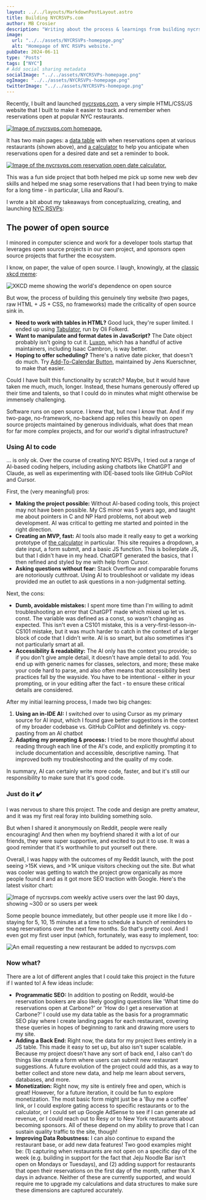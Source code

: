 ```yaml
---
layout: ../../layouts/MarkdownPostLayout.astro
title: Building NYCRSVPs.com
author: MB Crosier
description: "Writing about the process & learnings from building nycrsvps.com"
image:
  url: "../../assets/NYCRSVPs-homepage.png"
  alt: "Homepage of NYC RSVPs website."
pubDate: 2024-06-11
type: 'Posts'
tags: ["NYC"]
# Add social sharing metadata
socialImage: "../../assets/NYCRSVPs-homepage.png"
ogImage: "../../assets/NYCRSVPs-homepage.png" 
twitterImage: "../../assets/NYCRSVPs-homepage.png"
---
```




Recently, I built and launched [nycrsvps.com](https://www.nycrsvps.com), a very simple HTML/CSS/JS website that I built to make it easier to track and remember when reservations open at popular NYC restaurants. 

<a href="https://www.nycrsvps.com" target="_blank" rel="noopener noreferrer"><Image src={homepage} alt="Image of nycrsvps.com homepage." /></a>

It has two main pages: a [data table](https://wwww.nycrsvps.com) with when reservations open at various restaurants (shown above), and [a calculator](https://www.nycrsvps.com/reservation-open-date-calculator) to help you anticipate when reservations open for a desired date and set a reminder to book.

<a href="https://www.nycrsvps.com/reservation-open-date-calculator" target="_blank" rel="noopener noreferrer"><Image src={datecalc} alt="Image of the nycrsvps.com reservation open date calculator." /></a>

This was a fun side project that both helped me pick up some new web dev skills and helped me snag some reservations that I had been trying to make for a long time - in particular, Lilia and Raoul's. 

I wrote a bit about my takeaways from conceptualizing, creating, and launching [NYC RSVPs](https://wwww.nycrsvps.com):

## The power of open source

I minored in computer science and work for a developer tools startup that leverages open source projects in our own project, and sponsors open source projects that further the ecosystem. 

I know, on paper, the value of open source. I laugh, knowingly, at the <a href="https://www.xkcd.com/2347/" target="_blank" rel="noopener noreferrer">classic xkcd meme</a>:

![XKCD meme showing the world's dependence on open source](https://imgs.xkcd.com/comics/dependency.png)

But wow, the process of building this genuinely tiny website (two pages, raw HTML + JS + CSS, no frameworks) made the criticality of open source sink in.

- **Need to work with tables in HTML?** Good luck, they're super limited. I ended up using <a href="https://tabulator.info/" target="_blank" rel="noopener noreferrer">Tabulator</a>, run by Oli Folkerd.
- **Want to manipulate and format dates in JavaScript?** The Date object probably isn't going to cut it. <a href="https://moment.github.io/luxon/#/" target="_blank" rel="noopener noreferrer">Luxon</a>, which has a handful of active maintainers, including Isaac Cambron, is way better.
- **Hoping to offer scheduling?** There's a native date picker, that doesn't do much. Try <a href="https://add-to-calendar-button.com/" target="_blank" rel="noopener noreferrer">Add-To-Calendar Button</a>, maintained by Jens Kuerschner, to make that easier.

Could I have built this functionality by scratch? Maybe, but it would have taken me much, much, longer. Instead, these humans generously offered up their time and talents, so that I could do in minutes what might otherwise be immensely challenging.

Software runs on open source. I knew that, but now I *know* that. And if my two-page, no-framework, no-backend app relies this heavily on open source projects maintained by generous individuals, what does that mean for far more complex projects, and for our world's digital infrastructure? 

### Using AI to code

… is only ok. Over the course of creating NYC RSVPs, I tried out a range of AI-based coding helpers, including asking chatbots like ChatGPT and Claude, as well as experimenting with IDE-based tools like GitHub CoPilot and Cursor.

First, the (very meaningful) pros:

- **Making the project possible:** Without AI-based coding tools, this project may not have been possible. My CS minor was 5 years ago, and taught me about pointers in C and NP Hard problems, not about web development. AI was critical to getting me started and pointed in the right direction.
- **Creating an MVP, fast:** AI tools also made it really easy to get a working prototype of [the calculator](https://www.nycrsvps.com/reservation-open-date-calculator) in particular. This site requires a dropdown, a date input, a form submit, and a basic JS function. This is boilerplate JS, but that I didn't have in my head. ChatGPT generated the basics, that I then refined and styled by me with help from Cursor.
- **Asking questions without fear:** Stack Overflow and comparable forums are notoriously cutthroat. Using AI to troubleshoot or validate my ideas provided me an outlet to ask questions in a non-judgmental setting.

Next, the cons:

- **Dumb, avoidable mistakes:** I spent more time than I'm willing to admit troubleshooting an error that ChatGPT made which mixed up let vs. const. The variable was defined as a const, so wasn't changing as expected. This isn't even a CS101 mistake, this is a very-first-lesson-in-CS101 mistake, but it was much harder to catch in the context of a larger block of code that I didn't write. AI is so smart, but also sometimes it's not particularly smart at all.
- **Accessibility & readability:** The AI only has the context you provide; so if you don't give ample detail, it doesn't have ample detail to add. You end up with generic names for classes, selectors, and more; these make your code hard to parse, and also often means that accessibility best practices fall by the wayside. You have to be intentional - either in your prompting, or in your editing after the fact - to ensure these critical details are considered.

After my initial learning process, I made two big changes:

1. **Using an in-IDE AI:** I switched over to using Cursor as my primary source for AI input, which I found gave better suggestions in the context of my broader codebase vs. GitHub CoPilot and definitely vs. copy-pasting from an AI chatbot 
2. **Adapting my prompting & process:** I tried to be more thoughtful about reading through each line of the AI's code, and explicitly prompting it to include documentation and accessible, descriptive naming. That improved both my troubleshooting and the quality of my code.

In summary, AI can certainly write more code, faster, and but it's still our responsibility to make sure that it's good code.

### Just do it ✔️

I was nervous to share this project. The code and design are pretty amateur, and it was my first real foray into building something solo.

But when I shared it anonymously on Reddit, people were really encouraging! And then when my boyfriend shared it with a lot of our friends, they were super supportive, and excited to put it to use.  It was a good reminder that it's worthwhile to put yourself out there. 

Overall, I was happy with the outcomes of my Reddit launch, with the post seeing >15K views, and >1K unique visitors checking out the site. But what was cooler was getting to watch the project grow organically as more people found it and as it got more SEO traction with Google. Here's the latest visitor chart:

![Image of nycrsvps.com weekly active users over the last 90 days, showing ~300 or so users per week](../../assets/NYCRSVPs-WAUs-last-90-days.png)

Some people bounce immediately, but other people use it more like I do - staying for 5, 10, 15 minutes at a time to schedule a bunch of reminders to snag reservations over the next few months. So that's pretty cool. And I even got my first user input (which, fortunately, was easy to implement, too:

![An email requesting a new restaurant be added to nycrsvps.com](../../assets/NYCRSVPs-update-request.png)

### Now what?

There are a lot of different angles that I could take this project in the future if I wanted to!  A few ideas include:

- **Programmatic SEO:** In addition to posting on Reddit, would-be reservation bookers are also likely googling questions like 'What time do reservations open at Carbone?' or 'How do I get a reservation at Carbone?' I could use my data table as the basis for a programmatic SEO play where I create landing pages for each restaurant, covering these queries in hopes of beginning to rank and drawing more users to my site.
- **Adding a Back End:** Right now, the data for my project lives entirely in a JS table. This made it easy to set up, but also isn't super scalable. Because my project doesn't have any sort of back end, I also can't do things like create a form where users can submit new restaurant suggestions. A future evolution of the project could add this, as a way to better collect and store new data, and help me learn about servers, databases, and more.
- **Monetization:** Right now, my site is entirely free and open, which is great! However, for a future iteration, it could be fun to explore monetization. The most basic form might just be a 'Buy me a coffee' link, or I could explore gating access to specific restaurants or to the calculator, or I could set up Google AdSense to see if I can generate ad revenue, or I could reach out to Resy or to New York restaurants about becoming sponsors. All of these depend on my ability to prove that I can sustain quality traffic to the site, though!
- **Improving Data Robustness:** I can also continue to expand the restaurant base, or add new data features! Two good examples might be: (1) capturing when restaurants are not open on a specific day of the week (e.g. building in support for the fact that Jeju Noodle Bar isn't open on Mondays or Tuesdays), and (2) adding support for restaurants that open their reservations on the first day of the month, rather than X days in advance. Neither of these are currently supported, and would require me to upgrade my calculations and data structures to make sure these dimensions are captured accurately.